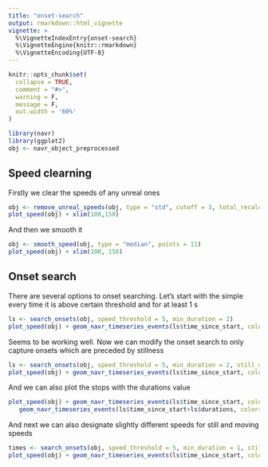 ```yaml
---
title: "onset-search"
output: rmarkdown::html_vignette
vignette: >
  %\VignetteIndexEntry{onset-search}
  %\VignetteEngine{knitr::rmarkdown}
  %\VignetteEncoding{UTF-8}
---
```


```r
knitr::opts_chunk$set(
  collapse = TRUE,
  comment = "#>",
  warning = F,
  message = F,
  out.width = '60%'
)
```

```r
library(navr)
library(ggplot2)
obj <- navr_object_preprocessed
```

## Speed clearning
Firstly we clear the speeds of any unreal ones
```r
obj <- remove_unreal_speeds(obj, type = "std", cutoff = 3, total_recalculate = T)
plot_speed(obj) + xlim(100,150)
```
And then we smooth it
```r
obj <- smooth_speed(obj, type = "median", points = 11)
plot_speed(obj) + xlim(100, 150) 
```

## Onset search
There are several options to onset searching. Let's start with the simple every time it is above certain threshold and for at least 1 s

```r
ls <- search_onsets(obj, speed_threshold = 5, min_duration = 2)
plot_speed(obj) + geom_navr_timeseries_events(ls$time_since_start, color="green", size=1.5)  + xlim(100,300)
```
 
Seems to be working well. Now we can modify the onset search to only capture onsets which are preceded by stillness

```r
ls <- search_onsets(obj, speed_threshold = 5, min_duration = 2, still_duration = 2)
plot_speed(obj) + geom_navr_timeseries_events(ls$time_since_start, color="green", size=1.5)  + xlim(100,300)
```

And we can also plot the stops with the durations value
```r
plot_speed(obj) + geom_navr_timeseries_events(ls$time_since_start, color="green", size=1.5) + 
   geom_navr_timeseries_events(ls$time_since_start+ls$durations, color="red", size=1.5) + xlim(100,300)
```

And next we can also designate slightly different speeds for still and moving speeds

```r
times <- search_onsets(obj, speed_threshold = 5, min_duration = 1, still_duration = 2, still_speed_threshold = 2)
plot_speed(obj) + geom_navr_timeseries_events(ls$time_since_start, color="green", size=1.5)  + xlim(100,300)
```
